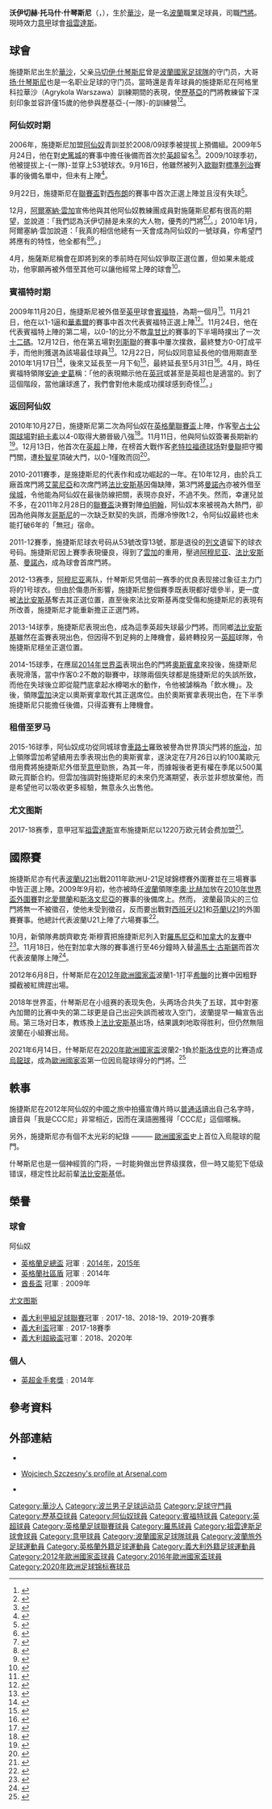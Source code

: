 {{noteTA
|G1=uefa
|G2=英超
|G3=FAcup
|G4=football
|G5=意甲
|T=zh-hans:沃伊切赫·什琴斯尼;zh-hk:禾捷治·施捷斯尼;zh-tw:沃伊切赫·什琴斯尼;
|1=zh-hans:沃伊切赫;zh-hk:禾捷治;zh-tw:沃伊切赫;
|2=zh-hans:托马什;zh-hk:湯馬士;zh-tw:托馬斯;
|3=zh-hans:什琴斯尼;zh-hk:施捷斯尼;zh-tw:什琴斯尼;
|4=zh-hans:华沙莱吉亚;zh-hk:歷基亞;zh-tw:華沙萊吉亞;
|5=zh-hans:莱奥·本哈克;zh-hk:李奧·比赫加;zh-tw:萊奧·本哈克;
|6=zh-hans:托马什·库什察克;zh-hk:湯馬士·古斯錫;zh-tw:托馬什·庫什察克;
}}
{{Football player infobox
| playername           = 沃伊切赫·什琴斯尼<br />''Wojciech Szczęsny''
| nickname             = CCC尼、飲水機
| image              = Wojciech Szczęsny 2018.jpg
| image_size         = 
| caption            = 什琴斯尼代表[[波蘭國家足球隊|波蘭國家足球隊]]參加[[2018年世界盃|2018年世界盃]]
| fullname           = Wojciech Tomasz Szczęsny<ref name="Wojciech Szczesny">{{cite web |title=Wojciech Szczesny |url=http://hugmansfootballers.com/player/25480 |publisher=Barry Hugman's Footballers |accessdate=7 June 2015 |archive-url=https://web.archive.org/web/20150606233717/http://hugmansfootballers.com/player/25480 |archive-date=2015-06-06 |dead-url=yes }}</ref>
| birth_date         = {{birth date and age|1990|4|18|df=y}}<ref name="Wojciech Szczesny"/>
| birth_place        = {{POL}}[[華沙|華沙]]
| height             = {{convert|1.96|m|abbr=on}}<ref>{{cite news |title=Player Profile: Wojciech Szczęsny |url=http://www.premierleague.com/en-gb/players/profile.overview.html/wojciech-szczesny |publisher=Premier League |accessdate=31 January 2012 |archive-date=2015-05-12 |archive-url=https://web.archive.org/web/20150512100429/http://www.premierleague.com/en-gb/players/profile.overview.html/wojciech-szczesny |dead-url=yes }}</ref>
| currentclub          = [[祖雲達斯|祖雲達斯]]
| clubnumber           = 1
| position             = [[門將|門將]]
| youthyears1        = 2004–2005 |youthclubs1 = Agrykola Warsaw
| youthyears2        = 2005–2006 |youthclubs2 = [[歷基亞足球會|歷基亞]]
| youthyears3        = 2006–2009 |youthclubs3 = [[阿森纳足球俱乐部|阿森纳]]
| years1             = 2009–2017     |clubs1      = [[阿森纳足球俱乐部|阿森纳]]              |caps1 = <!--AND UPDATE club-update PARAMETER-->132 |goals1 = 0
| years2             = 2009–2010 |clubs2      = → [[賓福特足球會|賓福特]] (外借) |caps2 = 25 |goals2 = 0
| years3             = 2015–2017     |clubs3      = → [[羅馬體育俱樂部|羅馬]] (外借)           |caps3 = 72 |goals3 = 0
| years4             = 2017–    |clubs4      =  [[祖雲達斯|祖雲達斯]] |caps4 = 104 |goals4 = 0
| nationalyears1 = 2007–2010 |nationalteam1 = [[波蘭20歲以下國家足球隊|波蘭U20]]|nationalcaps1 = 4 |nationalgoals1 = 0
| nationalyears2 = 2009–2012 |nationalteam2 = [[波蘭21歲以下國家足球隊|波蘭U21]]|nationalcaps2 = 7 |nationalgoals2 = 0
| nationalyears3 = 2009–     |nationalteam3 = [[波蘭國家足球隊|波蘭]]            |nationalcaps3 = 64 |nationalgoals3 = 0
| pcupdate             = 2021年5月23日
| ntupdate             = 2022年6月14日
}}

'''沃伊切赫·托马什·什琴斯尼'''（{{lang-pl|Wojciech Tomasz Szczęsny}}，{{bd|1990年|4月18日|catIdx=Szczęsny ,Wojciech}}），生於[[華沙|華沙]]，是一名[[波蘭|波蘭]]職業足球員，司職[[門將|門將]]。現時效力[[意甲|意甲]]球會[[祖雲達斯足球會|祖雲達斯]]。

== 球會 ==
施捷斯尼出生於[[華沙|華沙]]，父亲[[马切伊·什琴斯尼|马切伊·什琴斯尼]]曾是[[波蘭國家足球隊|波蘭國家足球隊]]的守门员，大哥[[扬·什琴斯尼|扬·什琴斯尼]]也是一名职业足球的守门员。當時還是青年球員的施捷斯尼在阿格里科拉華沙（Agrykola Warszawa）訓練期間的表現，使[[歷基亞足球會|歷基亞]]的門將教練留下深刻印象並容許僅15歲的他參與歷基亞-{一隊}-的訓練營<ref name=90minut>{{pl}}{{cite news | url = http://www.90minut.pl/kariera.php?id=8327 | title = Wojciech Szczęsny | date =  | publisher = 90minut.pl | accessdate = 28 December 2009 | archive-date = 2009-12-27 | archive-url = https://web.archive.org/web/20091227050930/http://www.90minut.pl/kariera.php?id=8327 | dead-url = no }}</ref><ref name=legia>{{pl}}{{cite news | first = Adam | last = Dawidziuk | url = http://www.sports.pl/Ranking-polskich-bramkarzy-wedlug-Dowhania,artykul,64687,1,279.html | title = Ranking polskich bramkarzy według Dowhania | date = 16 December 2009 | publisher = sports.pl | accessdate = 28 December 2009 | archive-url = https://web.archive.org/web/20110717191343/http://www.sports.pl/Ranking-polskich-bramkarzy-wedlug-Dowhania,artykul,64687,1,279.html | archive-date = 2011-07-17 | dead-url = yes }}</ref>。

=== 阿仙奴时期 ===
2006年，施捷斯尼加盟[[阿仙奴足球會|阿仙奴]]青訓並於2008/09球季被提拔上預備組。2009年5月24日，他在對[[史篤城足球會|史篤城]]的賽事中擔任後備而首次於[[英格蘭足球超級聯賽|英超]]留名<ref>{{en}}{{cite news| url =http://news.bbc.co.uk/sport2/hi/football/eng_prem/8048291.stm| title =Arsenal 4-1 Stoke| date =2009-05-24| publisher =BBC Sport| accessdate =2010-05-18| archive-date =2020-01-11| archive-url =https://web.archive.org/web/20200111043619/http://news.bbc.co.uk/sport2/hi/football/eng_prem/8048291.stm| dead-url =no}}</ref>。2009/10球季初，他被提拔上-{一隊}-並穿上53號球衣。9月16日，他雖然被列入[[歐洲聯賽冠軍盃|歐聯]]對[[標準列治|標準列治]]賽事的後備名單中，但未有上陣<ref>{{en}}{{cite news | url = http://news.bbc.co.uk/sport2/hi/football/europe/8254473.stmm | title = Standard Liege   2 - 3   Arsenal | date = 2009-09-16 | publisher = BBC Sport | accessdate = 2010-05-18 }}{{Dead link}}</ref>。

9月22日，施捷斯尼在[[英格蘭聯賽盃|聯賽盃]]對[[西布朗足球會|西布朗]]的賽事中首次正選上陣並且沒有失球<ref name=wba>{{en}}{{cite news | url = http://news.bbc.co.uk/sport2/hi/football/league_cup/8256834.stm | title = Arsenal 2–0 West Brom | date = 22 September 2009 | publisher = BBC Sport | accessdate = 23 September 2009 | archive-date = 2020-11-21 | archive-url = https://web.archive.org/web/20201121040411/http://news.bbc.co.uk/sport2/hi/football/league_cup/8256834.stm | dead-url = no }}</ref>。

12月，[[阿爾塞納·雲加|阿爾塞納·雲加]]宣佈他與其他阿仙奴教練團成員對施薩斯尼都有很高的期望，並說道：「我們認為沃伊切赫是未來的大人物，優秀的門將<ref name=webchat>{{en}}{{cite news | url = http://www.arsenal.com/news/news-archive/free-exclusive-wenger-webchat-part-two | title = Exclusive Wenger webchat – Part Two | date = 23 December 2009 | publisher = Arsenal F.C | accessdate = 28 December 2009 | archive-date = 2016-02-04 | archive-url = https://web.archive.org/web/20160204223124/http://www.arsenal.com/news/news-archive/free-exclusive-wenger-webchat-part-two | dead-url = no }}</ref><ref name=futuregreat>{{en}}{{cite news | first = Alan | last = Dawson | url = http://www.goal.com/en-gb/news/2558/news/2009/12/28/1713442/arsene-wenger-looking-forward-to-wojciech-szczesnys | title = Arsene Wenger looking forward to Wojciech Szczesny's continued development at Arsenal | date = 28 December 2009 | publisher = Goal.com | accessdate = 28 December 2009 | archive-date = 2010-01-03 | archive-url = https://web.archive.org/web/20100103001747/http://goal.com/en-gb/news/2558/news/2009/12/28/1713442/arsene-wenger-looking-forward-to-wojciech-szczesnys | dead-url = no }}</ref>。」2010年1月，阿爾塞納·雲加說道：「我真的相信他總有一天會成為阿仙奴的一號球員，你希望門將應有的特性，他全都有<ref name=futureno1>{{en}}{{cite news | first = Nick | last = Teale | url = http://www.arsenal.com/news/news-archive/wenger-szczesny-can-be-arsenal-s-no-1 | title = Wenger – Szczesny can be Arsenal's No 1 | date = 26 January 2010 | publisher = Arsenal F.C | accessdate = 26 January 2010 | archive-date = 2016-03-05 | archive-url = https://web.archive.org/web/20160305073056/http://www.arsenal.com/news/news-archive/wenger-szczesny-can-be-arsenal-s-no-1 | dead-url = no }}</ref><ref name=futureno1contd>{{en}}{{cite news | first = Nick | last = Teale | url = http://www.arsenal.com/news/news-archive/wenger-szczesny-is-our-future-no.-1 | title = Wenger – Szczesny is our future No. 1 | date = 23 April 2010 | publisher = Arsenal F.C | accessdate = 23 April 2010 | archive-date = 2016-03-05 | archive-url = https://web.archive.org/web/20160305080853/http://www.arsenal.com/news/news-archive/wenger-szczesny-is-our-future-no.-1 | dead-url = no }}</ref>。」

4月，施薩斯尼稱會在即將到來的季前時在阿仙奴爭取正選位置，但如果未能成功，他寧願再被外借至其他可以讓他經常上陣的球會<ref>{{pl}}{{cite news | first = Robert | last = Błoński | url = http://www.sport.pl/pilka/1,73556,7804956,Wojciech_Szczesny__Dalbym_rade_w_pierwszym_skladzie.html | title = Wojciech Szczęsny: Dałbym radę w pierwszym składzie Arsenalu | date = 22 April 2010 | publisher = sport.pl | accessdate = 26 April 2010 | archive-date = 2019-08-11 | archive-url = https://web.archive.org/web/20190811092728/http://www.sport.pl/pilka/1,73556,7804956,Wojciech_Szczesny__Dalbym_rade_w_pierwszym_skladzie.html | dead-url = no }}</ref>。

=== 賓福特时期 ===
2009年11月20日，施捷斯尼被外借至[[英格蘭足球甲級聯賽|英甲]]球會[[賓福特足球會|賓福特]]，為期一個月<ref>{{en}}{{cite news| url =http://news.bbc.co.uk/sport2/hi/football/teams/b/brentford/8370297.stm| title =Brentford complete double signing| date =2009-11-20| publisher =BBC Sport| accessdate =2010-05-18| archive-date =2019-08-12| archive-url =https://web.archive.org/web/20190812213805/http://news.bbc.co.uk/sport2/hi/football/teams/b/brentford/8370297.stm| dead-url =no}}</ref>。11月21日，他在以1-1逼和[[華素爾足球會|華素爾]]的賽事中首次代表賓福特正選上陣<ref>{{en}}{{cite news | url = http://news.bbc.co.uk/sport2/hi/football/eng_div_2/8353300.stm | title = Brentford   1 - 1   Walsall | date = 2009-11-21 | publisher = BBC Sport | accessdate = 2010-05-18 | archive-date = 2019-08-13 | archive-url = https://web.archive.org/web/20190813101721/http://news.bbc.co.uk/sport2/hi/football/eng_div_2/8353300.stm | dead-url = no }}</ref>。11月24日，他在代表賓福特上陣的第二場，以0-1的比分不敵[[韋甘比足球會|韋甘比]]的賽事的下半場時撲出了一次[[十二碼|十二碼]]。12月12日，他在第五場對[[列斯聯足球會|列斯聯]]的賽事中屢次撲救，最終雙方0-0打成平手，而他則獲選為該場最佳球員<ref>{{en}}{{cite news | url = http://news.bbc.co.uk/sport1/hi/football/eng_div_2/8398127.stm | title = Brentford   0 - 0   Leeds United | date = 2009-12-12 | publisher = BBC Sport | accessdate = 2010-05-18 | archive-date = 2017-08-10 | archive-url = https://web.archive.org/web/20170810130518/http://news.bbc.co.uk/sport1/hi/football/eng_div_2/8398127.stm | dead-url = no }}</ref>。12月22日，阿仙奴同意延長他的借用期直至2010年1月17日<ref name=extension>{{en}}{{cite news | url = http://news.bbc.co.uk/sport2/hi/football/teams/b/brentford/8426813.stm | title = Brentford extend goalkeeper Wojciech Szczesny's loan | date = 22 December 2009 | publisher = BBC Sport | accessdate = 22 December 2009 | archive-date = 2020-10-23 | archive-url = https://web.archive.org/web/20201023040854/http://news.bbc.co.uk/sport2/hi/football/teams/b/brentford/8426813.stm | dead-url = no }}</ref>，後來又延長至一月下旬<ref>{{en}}{{cite news| url =http://news.bbc.co.uk/sport2/hi/football/teams/b/brentford/8475350.stm| title =Brentford extend loan of Arsenals' Wojciech Szczesny| date =2010-01-22| publisher =BBC Sport| accessdate =2010-05-18| archive-date =2019-08-14| archive-url =https://web.archive.org/web/20190814140448/http://news.bbc.co.uk/sport2/hi/football/teams/b/brentford/8475350.stm| dead-url =no}}</ref>，最終延長至5月31日<ref name=finalextension>{{en}}{{cite news | url = http://www.arsenal.com/news/news-archive/31594/wojciech-szczesny-extends-loan-with-brentford | title = Wojciech Szczesny extends loan with Brentford | date = 1 February 2010 | publisher = Arsenal.com | accessdate = 3 February 2010 | archive-date = 2016-03-05 | archive-url = https://web.archive.org/web/20160305014711/http://www.arsenal.com/news/news-archive/31594/wojciech-szczesny-extends-loan-with-brentford | dead-url = no }}</ref>。4月，時任賓福特領隊[[安迪·史葛|安迪·史葛]]稱：「他的表現顯示他在[[英格蘭足球冠軍聯賽|英冠]]或甚至是英超也是適當的。到了這個階段，當他讓球進了，我們會對他未能成功撲球感到奇怪<ref name=plaudits>{{en}}{{cite news | url = http://uk.eurosport.yahoo.com/18042010/63/szczesny-earns-scott-plaudits.html | title = Szczesny earns Scott plaudits | date = 18 April 2010 | publisher = eurosport.yahoo.com | accessdate = 19 April 2010 | archive-date = 2010-09-03 | archive-url = https://web.archive.org/web/20100903203512/http://uk.eurosport.yahoo.com/18042010/63/szczesny-earns-scott-plaudits.html | dead-url = no }}</ref>。」

=== 返回阿仙奴 ===
2010年10月27日，施捷斯尼第二次為阿仙奴在[[英格蘭聯賽盃|英格蘭聯賽盃]]上陣，作客[[聖占士公園球場|聖占士公園球場]]對[[纽卡斯尔联足球俱乐部|紐卡素]]以4-0取得大勝晉級八強<ref>{{cite news |language=en |url=http://news.bbc.co.uk/sport2/hi/football/league_cup/9059568.stm |title=Newcastle 0-4 Arsenal |publisher=''[[BBC_Sport|BBC Sport]]'' |date=2010-10-27 |accessdate=2010-12-14 |archive-date=2012-06-02 |archive-url=https://www.webcitation.org/687zgwQny?url=http://news.bbc.co.uk/sport2/hi/football/league_cup/9059568.stm |dead-url=no }}</ref>。11月11日，他與阿仙奴簽署長期新約<ref>{{cite news |language=en |url=http://www.arsenal.com/news/news-archive/wojciech-szczesny-pens-new-long-term-contract |title=Wojciech Szczesny pens new long-term contract |publisher=[[阿森纳足球俱乐部|''arsenal.com'']] |date=2010-11-11 |accessdate=2010-12-14 |archive-date=2016-12-14 |archive-url=https://web.archive.org/web/20161214043729/http://www.arsenal.com/news/news-archive/wojciech-szczesny-pens-new-long-term-contract |dead-url=no }}</ref>。12月13日，他首次在[[英超|英超]]上陣，在榜首大戰作客[[老特拉福德球场|老特拉福德球场]]對[[曼徹斯特聯足球俱樂部|曼聯]]把守獨門關，遭[[朴智星|朴智星]]頂破大門，以0-1僅敗而回<ref>{{cite news |language=en |url=http://news.bbc.co.uk/sport2/hi/football/eng_prem/9268578.stm |title=Man Utd 1-0 Arsenal |publisher=''[[BBC_Sport|BBC Sport]]'' |date=2010-12-13 |accessdate=2010-12-14 |archive-date=2020-11-09 |archive-url=https://web.archive.org/web/20201109025605/http://news.bbc.co.uk/sport2/hi/football/eng_prem/9268578.stm |dead-url=no }}</ref>。

2010-2011賽季，是施捷斯尼的代表作和成功崛起的一年。在10年12月，由於兵工廠首席門將[[艾蒙尼亞|艾蒙尼亞]]和次席門將[[法比安斯基|法比安斯基]]因傷缺陣，第3門將[[維托·曼諾內|曼諾內]]亦被外借至[[侯城|侯城]]，令他能為阿仙奴在最後防線把關，表現亦良好，不過不失。然而，幸運兒並不多，在2011年2月28日的[[聯賽盃|聯賽盃]]決賽對陣[[伯明翰|伯明翰]]，阿仙奴本來被視為大熱門，卻因為他與隊友[[哥斯尼|哥斯尼]]的一次缺乏默契的失誤，而爆冷慘敗1:2，令阿仙奴最終也未能打破6年的「無冠」宿命。

2011-12賽季，施捷斯尼球衣号码从53號改穿13號，那是退役的[[贊斯·列文|列文]]遺留下的球衣号码。施捷斯尼因上賽季表現優良，得到了[[雲加|雲加]]的重用，壓過[[艾蒙尼亞|阿穆尼亚]]、[[法比安斯基|法比安斯基]]、[[維托·曼諾內|曼諾內]]，成為球會首席門將。

2012-13赛季，[[艾蒙尼亞|阿穆尼亚]]离队，什琴斯尼凭借前一赛季的优良表现接过象征主力门将的1号球衣。但由於傷患所影響，施捷斯尼整個賽季既表現都好壞參半，更一度被[[法比安斯基|法比安斯基]]奪去其正選位置，直至後來法比安斯基再度受傷和施捷斯尼的表現有所改善，施捷斯尼才能重新擔正正選門將。

2013-14球季，施捷斯尼表現出色，成為這季英超失球最少門將。而同鄉[[法比安斯基|法比安斯基]]雖然在盃賽表現出色，但因得不到足夠的上陣機會，最終轉投另一[[英超|英超]]球隊{{fc|史雲斯}}，令施捷斯尼穩坐正選位置。

2014-15球季，在應屆[[2014年世界盃|2014年世界盃]]表現出色的{{nft|哥倫比亞}}門將[[奧斯賓拿|奧斯賓拿]]來投後，施捷斯尼表現滑落，當中作客0:2不敵{{fc|修咸頓}}的聯賽中，球隊兩個失球都是施捷斯尼的失誤所致，而他在失球後立即從龍門底拿起水樽喝水的動作，令他被謔稱為「飲水機」。及後，領隊[[雲加|雲加]]決定以奧斯賓拿取代其正選席位。由於奧斯賓拿表現出色，在下半季施捷斯尼只能擔任後備，只得盃賽有上陣機會。

=== 租借至罗马 ===
2015-16球季，阿仙奴成功從同城球會[[車路士|車路士]]羅致被譽為世界頂尖門將的[[施治|施治]]，加上領隊雲加希望續用去季表現出色的奧斯賓拿，遂決定在7月26日以約100萬歐元借用費將施捷斯尼外借至[[意甲|意甲]]勁旅{{fc|羅馬}}，為其一年，而據報後者更有權在季尾以500萬歐元買斷合約。但雲加強調對施捷斯尼的未來仍充滿期望，表示並非想放棄他，而是希望他可以吸收更多經驗，無意永久出售他。

=== 尤文图斯 ===
2017-18赛季，意甲冠军[[祖雲達斯足球會|祖雲達斯]]宣布施捷斯尼以1220万欧元转会费加盟<ref>{{cite news |language=en |url=http://sports.sina.com.cn/g/seriea/2017-07-19/doc-ifyihrit0702476.shtml |title=尤文官宣阿森纳门神加盟 转会费1220万欧签4年 |publisher=''新浪体育'' |date=2017-07-19 |accessdate=2017-07-20 |archive-date=2019-08-15 |archive-url=https://web.archive.org/web/20190815043224/http://sports.sina.com.cn/g/seriea/2017-07-19/doc-ifyihrit0702476.shtml |dead-url=no }}</ref>。

== 國際賽 ==
施捷斯尼亦有代表[[波蘭21歲以下國家足球隊|波蘭U21]]出戰2011年歐洲U-21足球錦標賽外圍賽並在三場賽事中皆正選上陣。2009年9月初，他亦被時任[[波蘭國家足球隊|波蘭]]領隊[[李奧·比赫加|李奧·比赫加]]放在[[2010年世界盃外圍賽|2010年世界盃外圍賽]]對[[北愛爾蘭足球代表隊|北愛爾蘭]]和[[斯洛文尼亞國家足球隊|斯洛文尼亞]]的賽事的後備席上。然而， 波蘭最頂尖的三位門將無一不被徵召，使他未受到徵召，反而要出戰對[[西班牙21歲以下國家足球隊|西班牙U21]]和[[芬蘭21歲以下國家足球隊|芬蘭U21]]的外圍賽賽事。他總計代表波蘭U21上陣了六場賽事<ref>{{en}}{{cite news | url = http://transfermarkt.co.uk/en/spieler/44058/szczesny-wojciech/default/leistungsdaten.html | title = Transfermarkt.co.uk – Wojciech Szczesny | date = 18 April 2010 | publisher = Transfermarkt | accessdate = 19 April 2010 | deadurl = yes | archiveurl = https://web.archive.org/web/20100112093418/http://transfermarkt.co.uk/en/spieler/44058/szczesny-wojciech/default/leistungsdaten.html | archivedate = 2010年1月12日 }}</ref>。

10月，新領隊弗朗齊歇克·斯穆賈把施捷斯尼列入對[[羅馬尼亞國家足球隊|羅馬尼亞]]和[[加拿大國家足球隊|加拿大]]的[[友賽|友賽]]中<ref>{{pl}}{{cite news| url =http://www.90minut.pl/news/106/news1069725-Smuda-powolal-kadre-na-mecze-towarzyskie.html| title =Smuda powołał kadrę na mecze towarzyskie| date =2009-10-30| publisher =90minut| accessdate =2010-05-18| archive-date =2019-08-13| archive-url =https://web.archive.org/web/20190813052001/http://www.90minut.pl/news/106/news1069725-Smuda-powolal-kadre-na-mecze-towarzyskie.html| dead-url =no}}</ref>。11月18日，他在對加拿大隊的賽事進行至46分鐘時入替[[湯馬士·古斯錫|湯馬士·古斯錫]]而首次代表波蘭隊上陣<ref name=canada>{{pl}}{{cite news | url = http://www.90minut.pl/news/108/news1086289-Polacy-wreszcie-strzelaja.html | title = Polacy wreszcie strzelają | date = 18 November 2009 | publisher = 90minut.pl | accessdate = 18 November 2009 | archive-date = 2018-08-10 | archive-url = https://web.archive.org/web/20180810174609/http://www.90minut.pl/news/108/news1086289-Polacy-wreszcie-strzelaja.html | dead-url = no }}</ref>。

2012年6月8日，什琴斯尼在[[2012年歐洲國家盃|2012年歐洲國家盃]]波蘭1-1打平[[希臘國家足球隊|希臘]]的比賽中因粗野攔截被紅牌趕出場。

2018年世界盃，什琴斯尼在小组赛的表现失色，头两场合共失了五球，其中對塞內加爾的比赛中失的第二球更是自己出迎失誤而被攻入空门，波蘭提早一輪宣告出局。第三场对日本，教练換上[[法比安斯基|法比安斯基]]出场，结果諷刺地取得胜利，但仍然無阻波蘭在小組賽出局。

2021年6月14日，什琴斯尼在[[2020年歐洲國家盃|2020年歐洲國家盃]]波蘭2-1負於[[斯洛伐克國家足球隊|斯洛伐克]]的比賽造成[[烏龍球|烏龍球]]，成為[[歐洲國家盃|歐洲國家盃]]第一位因烏龍球得分的門將。<ref>{{Cite web|title=Poland's Szczesny makes Euros history by becoming first goalkeeper credited with own goal|url=https://www.goal.com/en/news/polands-szczesny-makes-euros-history-by-becoming-first/2uc81n2np41f1flm3q2etcvyx|access-date=2021-06-14|website=Goal.com|archive-date=2021-06-27|archive-url=https://web.archive.org/web/20210627231626/https://www.goal.com/en/news/polands-szczesny-makes-euros-history-by-becoming-first/2uc81n2np41f1flm3q2etcvyx|dead-url=no}}</ref>

== 軼事 ==
施捷斯尼在2012年阿仙奴的中國之旅中拍攝宣傳片時以[[普通话|普通话]]讀出自己名字時，讀音與「我是CCC尼」非常相近，因而在漢語圈獲得「CCC尼」這個暱稱。

另外，施捷斯尼亦有個不太光彩的紀錄 ——— [[歐洲國家盃|歐洲國家盃]]史上首位入烏龍球的龍門。

什琴斯尼也是一個神經質的门将，一时能夠做出世界级撲救，但一時又能犯下低级错误，穩定性比起前輩[[法比安斯基|法比安斯基]]低。

== 榮譽 ==
=== 球會 ===
;{{flagicon|ENG}} 阿仙奴
*[[英格蘭足總盃|英格蘭足總盃]] 冠軍﹕[[2013/14球季英格蘭足總盃|2014年]]，[[2014/15球季英格蘭足總盃|2015年]]
*[[英格蘭社區盾|英格蘭社區盾]] 冠軍﹕2014年
*[[酋長盃|酋長盃]] 冠軍﹕2009年

;{{flagicon|ITA}} [[尤文图斯足球俱乐部|尤文图斯]]
*[[義大利甲組足球聯賽|義大利甲組足球聯賽]]冠軍﹕2017-18、2018-19、2019-20賽季
*[[義大利盃|義大利盃]]冠軍﹕2017-18賽季
*[[義大利超級盃|義大利超級盃]]冠軍：2018、2020年

=== 個人 ===
*[[英格兰足球超级联赛金手套奖|英超金手套獎]]﹕2014年

== 參考資料 ==
{{reflist|2}}

== 外部連結 ==
* {{Soccerway}}
* {{en}}[http://www.arsenal.com/reserves-youth/players/wojciech-szczesny Wojciech Szczesny's profile at Arsenal.com] {{Wayback|url=http://www.arsenal.com/reserves-youth/players/wojciech-szczesny |date=20080813174030 }}
* {{en}}{{soccerbase|id=51340|name=沃伊切赫·施捷斯尼}}

{{祖雲達斯球員名單}}
{{英格兰足球超级联赛金手套奖}}
{{Navboxes colour
|title= 波蘭參賽名單
|bg = white
|fg = #D4213D
|list1=
{{2012年歐洲足球錦標賽波蘭參賽名單}}
{{2016年歐洲國家盃波蘭參賽名單}}
{{2018年世界杯足球赛波兰参赛名单}}
{{2020年欧洲足球锦标赛波兰参赛名单}}
}}

{{DEFAULTSORT:Szczesny, Wojciech}}
[[Category:華沙人|Category:華沙人]]
[[Category:波兰男子足球运动员|Category:波兰男子足球运动员]]
[[Category:足球守門員|Category:足球守門員]]
[[Category:歷基亞球員|Category:歷基亞球員]]
[[Category:阿仙奴球員|Category:阿仙奴球員]]
[[Category:賓福特球員|Category:賓福特球員]]
[[Category:英超球員|Category:英超球員]]
[[Category:英格蘭足球聯賽球員|Category:英格蘭足球聯賽球員]]
[[Category:羅馬球員|Category:羅馬球員]]
[[Category:祖雲達斯足球會球員|Category:祖雲達斯足球會球員]]
[[Category:意甲球員|Category:意甲球員]]
[[Category:波蘭國家足球隊球員|Category:波蘭國家足球隊球員]]
[[Category:波蘭旅外足球運動員|Category:波蘭旅外足球運動員]]
[[Category:英格蘭外籍足球運動員|Category:英格蘭外籍足球運動員]]
[[Category:義大利外籍足球運動員|Category:義大利外籍足球運動員]]
[[Category:2012年歐洲國家盃球員|Category:2012年歐洲國家盃球員]]
[[Category:2016年歐洲國家盃球員|Category:2016年歐洲國家盃球員]]
[[Category:2020年欧洲足球锦标赛球员|Category:2020年欧洲足球锦标赛球员]]